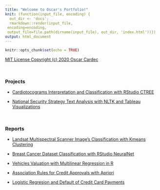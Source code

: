 ```yaml
---
title: "Welcome to Oscar's Portfolio!"
knit: (function(input_file, encoding) {
  out_dir <- 'docs';
  rmarkdown::render(input_file,
 encoding=encoding,
 output_file=file.path(dirname(input_file), out_dir, 'index.html'))})
output: html_document
---
```

```r
knitr::opts_chunk$set(echo = TRUE)
```
[MIT License
Copyright (c) 2020 Oscar Cardec](https://github.com/ocardec/ocardec.github.io/blob/master/front_page/LICENSE)

<br/>

### Projects

- [Cardiotocograms Interpretation and Classification with RStudio CTREE](https://github.com/ocardec/ocardec.github.io/blob/master/CTREE/CTREE_RMarkdown.html)

- [National Security Strategy Text Analysis with NLTK and Tableau Visualizations](https://github.com/ocardec/ocardec.github.io/blob/master/text_analysis/README.html)

<br/>

### Reports

- [Landsat Multispectral Scanner Image's Classification with Kmeans Clustering](https://github.com/ocardec/ocardec.github.io/blob/master/reports/Unsupervised%20Learning%20w%20Kmeans.pdf)

- [Breast Cancer Dataset Classification with RStudio NeuralNet](https://github.com/ocardec/ocardec.github.io/blob/master/reports/Neural%20Networks%20in%20R.pdf)

- [Vehicles Valuation with Multilinear Regression in R](https://github.com/ocardec/ocardec.github.io/blob/master/reports/Multiple%20Linear%20Regression.pdf)

- [Association Rules for Credit Approvals with Apriori](https://github.com/ocardec/ocardec.github.io/blob/master/reports/Association%20w%20Apriori.pdf)

- [Logistic Regresion and Default of Credit Card Payments](https://github.com/ocardec/ocardec.github.io/blob/master/reports/Logistic%20Regression.pdf) 


